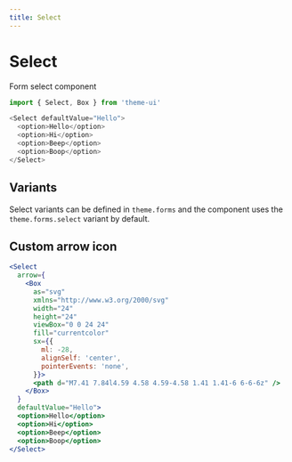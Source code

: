 ```yaml
---
title: Select
---
```


# Select

Form select component

```js
import { Select, Box } from 'theme-ui'
```

```js live=true
<Select defaultValue="Hello">
  <option>Hello</option>
  <option>Hi</option>
  <option>Beep</option>
  <option>Boop</option>
</Select>
```

## Variants

Select variants can be defined in `theme.forms` and the component uses the
`theme.forms.select` variant by default.

## Custom arrow icon

```jsx live=true
<Select
  arrow={
    <Box
      as="svg"
      xmlns="http://www.w3.org/2000/svg"
      width="24"
      height="24"
      viewBox="0 0 24 24"
      fill="currentcolor"
      sx={{
        ml: -28,
        alignSelf: 'center',
        pointerEvents: 'none',
      }}>
      <path d="M7.41 7.84l4.59 4.58 4.59-4.58 1.41 1.41-6 6-6-6z" />
    </Box>
  }
  defaultValue="Hello">
  <option>Hello</option>
  <option>Hi</option>
  <option>Beep</option>
  <option>Boop</option>
</Select>
```
